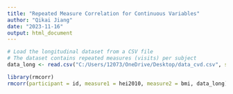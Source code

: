 ```yaml
---
title: "Repeated Measure Correlation for Continuous Variables"
author: "Qikai Jiang"
date: "2023-11-16"
output: html_document
---
```


```r
# Load the longitudinal dataset from a CSV file
# The dataset contains repeated measures (visits) per subject
data_long <- read.csv("C:/Users/12073/OneDrive/Desktop/data_cvd.csv", stringsAsFactors = FALSE)
```

```r
library(rmcorr)
rmcorr(participant = id, measure1 = hei2010, measure2 = bmi, data_long)
```

